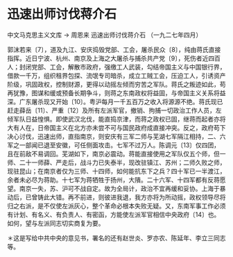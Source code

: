 # 迅速出师讨伐蒋介石

中文马克思主义文库 -> 周恩来
迅速出师讨伐蒋介石
（一九二七年四月）

郭沫若来〔7〕，道及九江、安庆捣毁党部、工会，屠杀民众〔8〕，纯由蒋氏直接指挥。近日宁波、杭州、南京及上海之大屠杀与捕杀共产党〔9〕，死伤者近四百人；封闭党部、工会，解散市政府，强缴工人武装，勾结帝国主义与中国银行界，借款一千万，组织租界包探、流氓专司暗杀，成立工贼工会，压迫工人，引诱资产阶级，巩固政权，控制财源，更得以动摇左倾而穷苦之军队。蒋氏之叛迹如此，苟再犹豫，图谋和缓或预备长期争斗，则蒋之东南政权将益固，与帝国主义关系将益深。广东屠杀现又开始〔10〕。粤沪每月一千五百万之收入将源源不绝。蒋氏现已赶走薛岳〔11〕、严重〔12〕及所有左派军官，撤销、拘捕一切政治工作人员，左倾军队日益惶惧。即使武汉北伐，能直捣京津，而蒋之政权已固，继蒋而起者亦将大有人在，日帝国主义在北方亦未尝不可与国民政府成直接冲突。反之，政府苟下决心讨伐，迅速出师，直指南京，则安庆有三军二师与芜湖七军隔江相持，二、六军之一部闻已退至安徽，可任侧面攻击。七军不过万人。陈调元〔13〕仅四团，且在前敌不易调回。芜湖如下，南京必震动。蒋能直接使用之军队仅五个师，但一师、二十一师薛、严走后，战斗力已失泰半，现改驻镇江、苏州；二师久败之师，现驻昆山；在南京者仅为三师、十四师，如何能抗东下之兵？四十军已一半渡江，余者未必尽为蒋助。十七军为蒋牺牲于扬州，大隤。二十六军、十四军都有反蒋愿望。南京一失，苏、沪可不战自定。故为全局计，政治不宜再缓和妥协。上海于暴动后，已曾铸此大错。再不前进，则彼进我退，我方亦将为所动摇，政权领导尽将归之右派，是不仅使左派灰心，整个革命必根本失败无疑。又，东南军事工作必须有计划、有名义、有负责人、有密函，方能使左派军官相信中央政府〔14〕也。如何，望与左派同志切实商复为要。

＊这是写给中共中央的意见书，署名的还有赵世炎、罗亦农、陈延年、李立三同志等。

